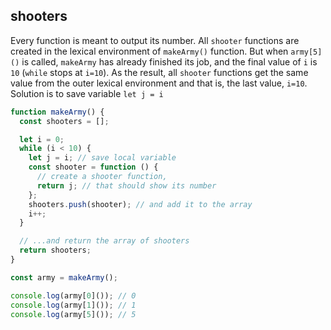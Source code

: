 
## shooters

Every function is meant to output its number. All `shooter` functions are created in the lexical
environment of `makeArmy()` function. But when `army[5]()` is called, `makeArmy` has already
finished its job, and the final value of `i` is `10` (`while` stops at `i=10`). As the result,
all `shooter` functions get the same value from the outer lexical environment and that is,
the last value, `i=10`. Solution is to save variable `let j = i`

```js filename="lexical environment(scope)" copy
function makeArmy() {
  const shooters = [];

  let i = 0;
  while (i < 10) {
    let j = i; // save local variable
    const shooter = function () {
      // create a shooter function,
      return j; // that should show its number
    };
    shooters.push(shooter); // and add it to the array
    i++;
  }

  // ...and return the array of shooters
  return shooters;
}

const army = makeArmy();

console.log(army[0]()); // 0
console.log(army[1]()); // 1
console.log(army[5]()); // 5
```
